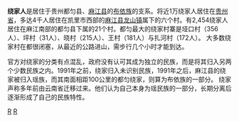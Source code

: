 {{unreferenced|time=2010-04-04T19:32:47+00:00}}
{{Infobox Ethnic group
|group=绕家族
|image      =
|caption    = 
|population =
*1982年：6,500 
*2000年 ：9,890 
*2010年（预计）：12,750
|regions={{flagcountry|China}}主要分佈在[[贵州省|贵州省]]麻江、都勻兩縣。
|languages=[[绕家语|绕家语]]
|related=[[布依族|布依族]]、瑶族
}}

'''绕家人'''是居住于贵州都匀县、[[麻江县|麻江县]]的[[布依族|布依族]]的支系。将近1万绕家人居住在[[贵州省|贵州省]]，多达4千人居住在凯里市西部的[[麻江县|麻江县]][[龙山镇|龙山镇]]属下的六个村。有2,454绕家人居住在麻江南部的都匀县下属的21个村。都匀最大的绕家村寨是垭口村（356人）、坪村（31人）、晓村（215人）、王村（181人）与扎河村（172人）。 大多数绕家村在都很闭塞，从最近的公路进山，需步行几个小时才能到达。

官方对绕家的分类有点混乱，政府没有认可其成为独立的民族，而是将其归入另两个少数民族之内。1991年之前，绕家归入未识别民族，1991年之后，麻江县的绕家被归入瑶族，而其南面相距100公里的都匀绕家，则算为布依族的一部分。 绕家声称多年前由云南省迁移过来。他们认为自己本身为瑶民族的一部分，长期分离后逐渐形成了自己的民族特性。


[[Category:貴州民族|R]]
[[Category:中國未識別民族|R]]